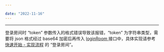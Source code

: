 ```yaml
---

date: "2022-11-16"
---
```


<Title>Web 平台登录房间时提示报错：“cmd=login, err_code=1011, err_message=token format error”？</Title>



- - -


登录房间时 “token” 参数传入的格式错误导致该报错，“token” 为字符串类型，需要将 json 格式经过 base64 加密后再传入 [loginRoom ](https://doc-zh.zego.im/zh/api?doc=Express_Video_SDK_API~javascript_web~class~ZegoExpressEngine#login-room) 接口中，具体实现请参考 [快速开始 - 实现流程](/real-time-video-web/quick-start/implementing-video-call#登录房间) 的 “登录房间”。

